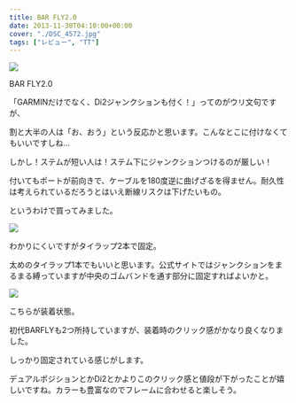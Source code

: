 ---
title: BAR FLY2.0
date: 2013-11-30T04:10:00+00:00
cover: "./DSC_4572.jpg"
tags: ["レビュー", "TT"]
---

![ ](./DSC_4572.jpg)

BAR FLY2.0

「GARMINだけでなく、Di2ジャンクションも付く！」ってのがウリ文句ですが、

割と大半の人は「お、おう」という反応かと思います。こんなとこに付けなくてもいいですしね…

しかし！ステムが短い人は！ステム下にジャンクションつけるのが厳しい！

付いてもポートが前向きで、ケーブルを180度逆に曲げざるを得ません。耐久性は考えられているだろうとはいえ断線リスクは下げたいもの。

というわけで買ってみました。

![ ](./DSC_4578.jpg)

わかりにくいですがタイラップ2本で固定。

太めのタイラップ1本でもいいと思います。公式サイトではジャンクションをまるまる縛っていますが中央のゴムバンドを通す部分に固定すればよいかと。

![ ](./DSC_4584.jpg)

こちらが装着状態。

初代BARFLYも2つ所持していますが、装着時のクリック感がかなり良くなりました。

しっかり固定されている感じがします。

デュアルポジションとかDi2とかよりこのクリック感と値段が下がったことが嬉しいですね。カラーも豊富なのでフレームに合わせると楽しそう。
